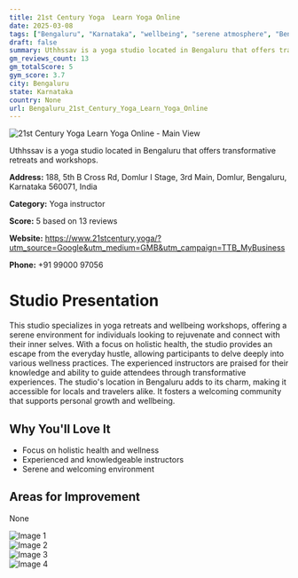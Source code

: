 ```yaml
---
title: 21st Century Yoga  Learn Yoga Online
date: 2025-03-08
tags: ["Bengaluru", "Karnataka", "wellbeing", "serene atmosphere", "Bengaluru"]  
draft: false
summary: Uthhssav is a yoga studio located in Bengaluru that offers transformative retreats and workshops.
gm_reviews_count: 13
gm_totalScore: 5
gym_score: 3.7
city: Bengaluru
state: Karnataka
country: None
url: Bengaluru_21st_Century_Yoga_Learn_Yoga_Online
---
```


<div className="aspect-[16/9] relative my-8">
  <img 
    src="https://lh5.googleusercontent.com/p/AF1QipPAeTOU3cuYSBysA8af27Zk9BiA9f3qW-eHNcpb=w1920-h1080-k-no"
    alt="21st Century Yoga  Learn Yoga Online - Main View"
    className="object-cover absolute inset-0 w-full h-full rounded-lg"
  />
</div>

Uthhssav is a yoga studio located in Bengaluru that offers transformative retreats and workshops.

**Address:** 188, 5th B Cross Rd, Domlur I Stage, 3rd Main, Domlur, Bengaluru, Karnataka 560071, India

**Category:** Yoga instructor

**Score:** 5 based on 13 reviews

**Website:** https://www.21stcentury.yoga/?utm_source=Google&utm_medium=GMB&utm_campaign=TTB_MyBusiness

**Phone:** +91 99000 97056

# Studio Presentation

This studio specializes in yoga retreats and wellbeing workshops, offering a serene environment for individuals looking to rejuvenate and connect with their inner selves. With a focus on holistic health, the studio provides an escape from the everyday hustle, allowing participants to delve deeply into various wellness practices. The experienced instructors are praised for their knowledge and ability to guide attendees through transformative experiences. The studio's location in Bengaluru adds to its charm, making it accessible for locals and travelers alike. It fosters a welcoming community that supports personal growth and wellbeing.


## Why You'll Love It

- Focus on holistic health and wellness
- Experienced and knowledgeable instructors
- Serene and welcoming environment

## Areas for Improvement

None

<div className="grid grid-cols-1 xl:grid-cols-2 gap-4 my-8">
<div className="aspect-[4/3] relative"><img src="https://lh5.googleusercontent.com/p/AF1QipMrdcfA4ywLRT9zfDZY1CsWVjzzEeXZCIAdG_g_=w1920-h1080-k-no" alt="Image 1" className="object-cover absolute inset-0 w-full h-full rounded-lg" /></div>
<div className="aspect-[4/3] relative"><img src="https://streetviewpixels-pa.googleapis.com/v1/thumbnail?panoid=J00FUM--tWnK_4sFy_oZCQ&cb_client=maps_sv.tactile.gps&w=203&h=100&yaw=259.70795&pitch=0&thumbfov=100" alt="Image 2" className="object-cover absolute inset-0 w-full h-full rounded-lg" /></div>
<div className="aspect-[4/3] relative"><img src="https://lh5.googleusercontent.com/p/AF1QipNTtHIr_rVbFnVMEh3RYTeQ12CL01vbZI563H1B=w1920-h1080-k-no" alt="Image 3" className="object-cover absolute inset-0 w-full h-full rounded-lg" /></div>
<div className="aspect-[4/3] relative"><img src="https://lh5.googleusercontent.com/p/AF1QipMUQt95sv6ZY2FuE1ggvykbt4-stxcMSyOYciC7=w1920-h1080-k-no" alt="Image 4" className="object-cover absolute inset-0 w-full h-full rounded-lg" /></div>
</div>